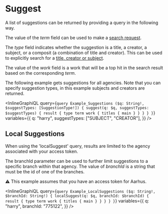 # Suggest

A list of suggestions can be returned by providing a query in the following way.

The value of the _term_ field
can be used to make a [search request](#Search).

The _type_ field indicates whether
the suggestion is a title, a creator, a subject, or a composit (a combination of title and creator).
This can be used to explicitly search for a [title, creator or subject](#Search-For-Title,-Creator,-and-Subject).

The value of the _work_ field is a work that will be a top hit in the search result based
on the corresponding _term_.

The following example gets suggestions for all agencies. Note that you can specify suggestion types,
in this example subjects and creators are returned.

<InlineGraphiQL
  query={`query Example_Suggestions ($q: String!, $suggestTypes: [SuggestionType!]) {
  suggest(q: $q, suggestTypes: $suggestTypes) {
    result {
      type
      term
      work {
        titles {
          main
        }
      }
    }
  }
}`}
  variables={{
    q: "harry",
    suggestTypes: ["SUBJECT", "CREATOR"],
  }}
/>

## Local Suggestions

When using the 'localSuggest' query, results are limited to the agency associated with your access token.

The branchId parameter can be used to further limit suggestions to a specific branch within that agency.
The value of _branchId_ is a string that must be the id of one of the branches.

⚠️ This example assumes that you have an access token for Aarhus.

<InlineGraphiQL
  query={`query Example_LocalSuggestions ($q: String!, $branchId: String!) {
  localSuggest(q: $q, branchId: $branchId) {
    result {
      type
      term
      work {
        titles {
          main
        }
      }
    }
  }
}`}
  variables={{
    q: "harry",
    branchId: "775122",
  }}
/>
